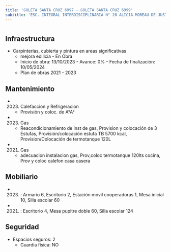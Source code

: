 ```yaml
---
title: 'GOLETA SANTA CRUZ 6997 - GOLETA SANTA CRUZ 6999'
subtitle: 'ESC. INTEGRAL INTERDISCIPLINARIA N° 20 ALICIA MOREAU DE JUSTO - EPA N° 21 SOLDADO DE MALVINAS - EPC N° 21 SOLDADO DE MALVINAS - JIC N° 10/20°'
---
```


#
## Infraestructura

* Carpinterías, cubierta y pintura en areas significativas 
    + mejora edilicia - En Obra 
    + Inicio de obra: 13/10/2023 - Avance: 0% - Fecha de finalización: 10/05/2024 
    + Plan de obras 2021 - 2023 






## Mantenimiento

*  (2023) Calefaccion y Refrigeracion 
    + Provisión y coloc. de A°A°

*  (2023) Gas 
    + Reacondicionamiento de inst de gas, Provision y colocación de 3 Estufas, Provisión/colocación estufa TB 5700 kcal, Provision/Colocación de termotanque 120L

*  (2021) Gas 
    + adecuacion instalacion gas, Prov,coloc termotanque 120lts cocina, Prov y coloc calefon casa casera





## Mobiliario

*  (2023) : Armario 6, Escritorio 2, Estación movil cooperadoras 1, Mesa inicial 10, Silla escolar 60 

*  (2021) : Escritorio 4, Mesa pupitre doble 60, Silla escolar 124 





## Seguridad

*  Espacios seguros: 2 
    + Guardia física: NO



